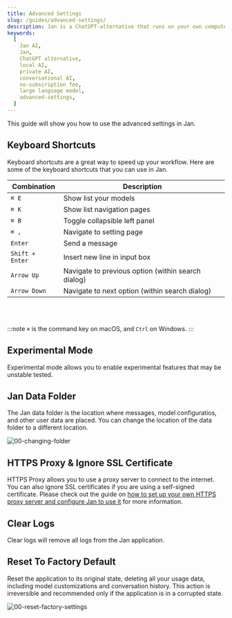 ```yaml
---
title: Advanced Settings
slug: /guides/advanced-settings/
description: Jan is a ChatGPT-alternative that runs on your own computer, with a local API server.
keywords:
  [
    Jan AI,
    Jan,
    ChatGPT alternative,
    local AI,
    private AI,
    conversational AI,
    no-subscription fee,
    large language model,
    advanced-settings,
  ]
---
```


This guide will show you how to use the advanced settings in Jan.

## Keyboard Shortcuts

Keyboard shortcuts are a great way to speed up your workflow. Here are some of the keyboard shortcuts that you can use in Jan.

| Combination     | Description                                        |
| --------------- | -------------------------------------------------- |
| `⌘ E`           | Show list your models                              |
| `⌘ K`           | Show list navigation pages                         |
| `⌘ B`           | Toggle collapsible left panel                      |
| `⌘ ,`           | Navigate to setting page                           |
| `Enter`         | Send a message                                     |
| `Shift + Enter` | Insert new line in input box                       |
| `Arrow Up`      | Navigate to previous option (within search dialog) |
| `Arrow Down`    | Navigate to next option (within search dialog)     |

<br></br>

:::note
`⌘` is the command key on macOS, and `Ctrl` on Windows.
:::

## Experimental Mode

Experimental mode allows you to enable experimental features that may be unstable tested.

## Jan Data Folder

The Jan data folder is the location where messages, model configuratios, and other user data are placed. You can change the location of the data folder to a different location.

![00-changing-folder](./assets/00-changing-folder.gif)

## HTTPS Proxy & Ignore SSL Certificate

HTTPS Proxy allows you to use a proxy server to connect to the internet. You can also ignore SSL certificates if you are using a self-signed certificate.
Please check out the guide on [how to set up your own HTTPS proxy server and configure Jan to use it](../advanced-settings/https-proxy) for more information.

## Clear Logs

Clear logs will remove all logs from the Jan application.

## Reset To Factory Default

Reset the application to its original state, deleting all your usage data, including model customizations and conversation history. This action is irreversible and recommended only if the application is in a corrupted state.

![00-reset-factory-settings](./assets/00-reset-factory-settings.gif)
